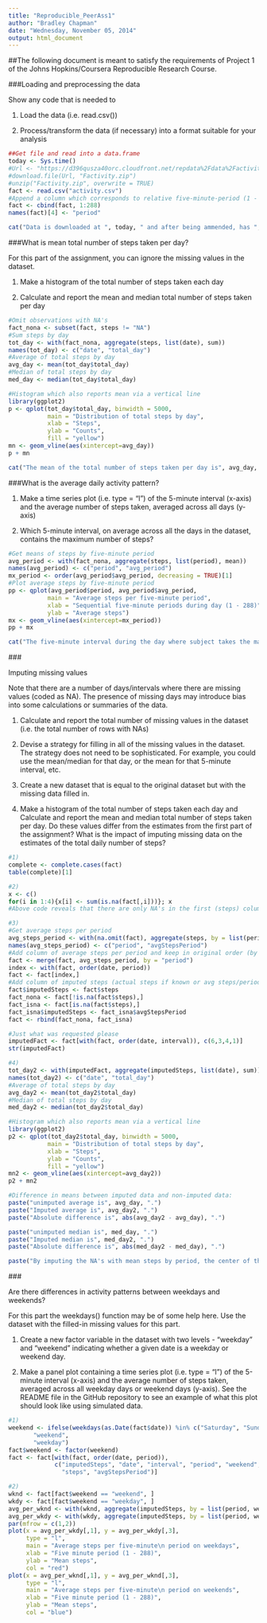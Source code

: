 ```yaml
---
title: "Reproducible_PeerAss1"
author: "Bradley Chapman"
date: "Wednesday, November 05, 2014"
output: html_document
---
```


##The following document is meant to satisfy the requirements of Project 1 of the Johns Hopkins/Coursera Reproducible Research Course.

###Loading and preprocessing the data

Show any code that is needed to

1) Load the data (i.e. read.csv())

2) Process/transform the data (if necessary) into a format suitable for your analysis

```r
##Get file and read into a data.frame
today <- Sys.time()
#Url <- "https://d396qusza40orc.cloudfront.net/repdata%2Fdata%2Factivity.zip"
#download.file(Url, "Factivity.zip")
#unzip("Factivity.zip", overwrite = TRUE)
fact <- read.csv("activity.csv")
#Append a column which corresponds to relative five-minute-period (1 - 288).
fact <- cbind(fact, 1:288)
names(fact)[4] <- "period"

cat("Data is downloaded at ", today, " and after being ammended, has ", dim(fact)[1], " observations by  ", dim(fact)[2], "variables and has names: ", names(fact), "  The period variable was added to convert the 5-minute intervals to a perfect sequence vs. the way it is listed where each interval is prefixed with a number corresponding to the hour, resulting in a sequence with varying intervals.\n")

```

###What is mean total number of steps taken per day?

For this part of the assignment, you can ignore the missing values in the dataset.

1) Make a histogram of the total number of steps taken each day

2) Calculate and report the mean and median total number of steps taken per day

```r
#Omit observations with NA's
fact_nona <- subset(fact, steps != "NA")
#Sum steps by day
tot_day <- with(fact_nona, aggregate(steps, list(date), sum))
names(tot_day) <- c("date", "total_day")
#Average of total steps by day
avg_day <- mean(tot_day$total_day)  
#Median of total steps by day
med_day <- median(tot_day$total_day)

#Histogram which also reports mean via a vertical line
library(ggplot2)
p <- qplot(tot_day$total_day, binwidth = 5000,
           main = "Distribution of total steps by day",
           xlab = "Steps",
           ylab = "Counts",
           fill = "yellow")
mn <- geom_vline(aes(xintercept=avg_day))
p + mn

cat("The mean of the total number of steps taken per day is", avg_day, ", and the median of the total number of steps taken per day is", med_day, ".  The difference between the two is only", abs(avg_day - med_day), ".\n")
```

###What is the average daily activity pattern?

1) Make a time series plot (i.e. type = "l") of the 5-minute interval (x-axis) and the average number of steps taken, averaged across all days (y-axis)

2) Which 5-minute interval, on average across all the days in the dataset, contains the maximum number of steps?

```r
#Get means of steps by five-minute period
avg_period <- with(fact_nona, aggregate(steps, list(period), mean))
names(avg_period) <- c("period", "avg_period")
mx_period <- order(avg_period$avg_period, decreasing = TRUE)[1]
#Plot average steps by five-minute period
pp <- qplot(avg_period$period, avg_period$avg_period,
           main = "Average steps per five-minute period",
           xlab = "Sequential five-minute periods during day (1 - 288)",
           ylab = "Average steps")
mx <- geom_vline(aes(xintercept=mx_period))
pp + mx

cat("The five-minute interval during the day where subject takes the maximum amount of steps on average is the ", mx_period, "th, or during the interval spanning the ", 5*(mx_period - 1), "th and the ", 5*mx_period, "th minutes within the ", 24*60, " minutes of the day.  In clock time, that is the five minute period beginning", floor(5*(mx_period - 1)/60), ":", (5*(mx_period - 1)) %% 60, " in the morning.\n")
```

###<p>Imputing missing values

Note that there are a number of days/intervals where there are missing values (coded as NA). The presence of missing days may introduce bias into some calculations or summaries of the data.

1) Calculate and report the total number of missing values in the dataset (i.e. the total number of rows with NAs)

2) Devise a strategy for filling in all of the missing values in the dataset. The strategy does not need to be sophisticated. For example, you could use the mean/median for that day, or the mean for that 5-minute interval, etc.

3) Create a new dataset that is equal to the original dataset but with the missing data filled in.

4) Make a histogram of the total number of steps taken each day and Calculate and report the mean and median total number of steps taken per day. Do these values differ from the estimates from the first part of the assignment? What is the impact of imputing missing data on the estimates of the total daily number of steps?</p>
```r
#1)
complete <- complete.cases(fact)
table(complete)[1]

#2)
x <- c()
for(i in 1:4){x[i] <- sum(is.na(fact[,i]))}; x
#Above code reveals that there are only NA's in the first (steps) column.  So, we will simply replace each NA in steps with the average of steps for that period.

#3)
#Get average steps per period
avg_steps_period <- with(na.omit(fact), aggregate(steps, by = list(period), mean))
names(avg_steps_period) <- c("period", "avgStepsPeriod")
#Add column of average steps per period and keep in original order (by date and period)
fact <- merge(fact, avg_steps_period, by = "period")
index <- with(fact, order(date, period))
fact <- fact[index,]
#Add column of imputed steps (actual steps if known or avg steps/period) for max disclosure
fact$imputedSteps <- fact$steps
fact_nona <- fact[!is.na(fact$steps),]
fact_isna <- fact[is.na(fact$steps),]
fact_isna$imputedSteps <- fact_isna$avgStepsPeriod
fact <- rbind(fact_nona, fact_isna)

#Just what was requested please
imputedFact <- fact[with(fact, order(date, interval)), c(6,3,4,1)]
str(imputedFact)

#4)
tot_day2 <- with(imputedFact, aggregate(imputedSteps, list(date), sum))
names(tot_day2) <- c("date", "total_day")
#Average of total steps by day
avg_day2 <- mean(tot_day2$total_day)  
#Median of total steps by day
med_day2 <- median(tot_day2$total_day)

#Histogram which also reports mean via a vertical line
library(ggplot2)
p2 <- qplot(tot_day2$total_day, binwidth = 5000,
           main = "Distribution of total steps by day",
           xlab = "Steps",
           ylab = "Counts",
           fill = "yellow")
mn2 <- geom_vline(aes(xintercept=avg_day2))
p2 + mn2

#Difference in means between imputed data and non-imputed data:
paste("unimputed average is", avg_day, ".")
paste("Imputed average is", avg_day2, ".")
paste("Absolute difference is", abs(avg_day2 - avg_day), ".")

paste("unimputed median is", med_day, ".")
paste("Imputed median is", med_day2, ".")
paste("Absolute difference is", abs(med_day2 - med_day), ".")

paste("By imputing the NA's with mean steps by period, the center of the imputed data is more centered, causing the median of the imputed data to be right at the mean.")
```

###<p>Are there differences in activity patterns between weekdays and weekends?

For this part the weekdays() function may be of some help here. Use the dataset with the filled-in missing values for this part.

1) Create a new factor variable in the dataset with two levels - "weekday" and "weekend" indicating whether a given date is a weekday or weekend day.

2) Make a panel plot containing a time series plot (i.e. type = "l") of the 5-minute interval (x-axis) and the average number of steps taken, averaged across all weekday days or weekend days (y-axis). See the README file in the GitHub repository to see an example of what this plot should look like using simulated data.</p>
```r
#1)
weekend <- ifelse(weekdays(as.Date(fact$date)) %in% c("Saturday", "Sunday"),
       "weekend",
       "weekday")
fact$weekend <- factor(weekend)
fact <- fact[with(fact, order(date, period)),
             c("imputedSteps", "date", "interval", "period", "weekend",
               "steps", "avgStepsPeriod")]

#2)
wknd <- fact[fact$weekend == "weekend", ]
wkdy <- fact[fact$weekend == "weekday", ]
avg_per_wknd <- with(wknd, aggregate(imputedSteps, by = list(period, weekend), mean))
avg_per_wkdy <- with(wkdy, aggregate(imputedSteps, by = list(period, weekend), mean))
par(mfrow = c(1,2))
plot(x = avg_per_wkdy[,1], y = avg_per_wkdy[,3],
     type = "l",
     main = "Average steps per five-minute\n period on weekdays",
     xlab = "Five minute period (1 - 288)",
     ylab = "Mean steps",
     col = "red")
plot(x = avg_per_wknd[,1], y = avg_per_wknd[,3],
     type = "l",
     main = "Average steps per five-minute\n period on weekends",
     xlab = "Five minute period (1 - 288)",
     ylab = "Mean steps",
     col = "blue")

```